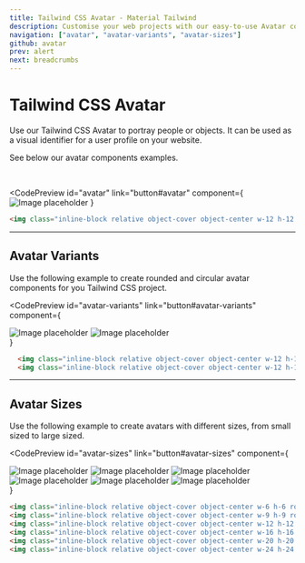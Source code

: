 ```yaml
---
title: Tailwind CSS Avatar - Material Tailwind
description: Customise your web projects with our easy-to-use Avatar component for Tailwind CSS using Material Design guidelines.
navigation: ["avatar", "avatar-variants", "avatar-sizes"]
github: avatar
prev: alert
next: breadcrumbs
---
```


# Tailwind CSS Avatar

Use our Tailwind CSS Avatar to portray people or objects. It can be used as a visual identifier for a user profile on your website.

See below our avatar components examples.

<br />

<CodePreview
  id="avatar"
  link="button#avatar"
  component={
    <img className="inline-block relative object-cover object-center w-12 h-12 rounded-lg" alt="Image placeholder" src="/img/face-2.jpg" />
  }
>
  ```html
  <img class="inline-block relative object-cover object-center w-12 h-12 rounded-lg" alt="Image placeholder" src="/img/face-2.jpg" />
  ```
</CodePreview>

---

## Avatar Variants

Use the following example to create rounded and circular avatar components for you Tailwind CSS project.

<CodePreview
  id="avatar-variants"
  link="button#avatar-variants"
  component={
    <div className="flex">
      <img className="inline-block relative object-cover object-center w-12 h-12 mr-4 rounded-lg" alt="Image placeholder" src="/img/face-2.jpg" />
      <img className="inline-block relative object-cover object-center w-12 h-12 rounded-full" alt="Image placeholder" src="/img/face-2.jpg" />
    </div>
  }
>
  ```html
    <img class="inline-block relative object-cover object-center w-12 h-12 rounded-lg" alt="Image placeholder" src="/img/face-2.jpg" />
    <img class="inline-block relative object-cover object-center w-12 h-12 rounded-full" alt="Image placeholder" src="/img/face-2.jpg" />
  ```
</CodePreview>

---

## Avatar Sizes

Use the following example to create avatars with different sizes, from small sized to large sized.

<CodePreview
  id="avatar-sizes"
  link="button#avatar-sizes"
  component={
    <div className="flex items-end">
      <img className="inline-block relative object-cover object-center w-6 h-6 rounded-md mr-4" alt="Image placeholder" src="/img/face-2.jpg" />
      <img className="inline-block relative object-cover object-center w-9 h-9 rounded-md mr-4" alt="Image placeholder" src="/img/face-2.jpg" />
      <img className="inline-block relative object-cover object-center w-12 h-12 rounded-lg mr-4" alt="Image placeholder" src="/img/face-2.jpg" />
      <img className="inline-block relative object-cover object-center w-16 h-16 rounded-lg mr-4" alt="Image placeholder" src="/img/face-2.jpg" />
      <img className="inline-block relative object-cover object-center w-20 h-20 rounded-xl mr-4" alt="Image placeholder" src="/img/face-2.jpg" />
      <img className="inline-block relative object-cover object-center w-24 h-24 rounded-2xl" alt="Image placeholder" src="/img/face-2.jpg" />
    </div>
  }
>
  ```html
  <img class="inline-block relative object-cover object-center w-6 h-6 rounded-md mr-4" alt="Image placeholder" src="/img/face-2.jpg" />
  <img class="inline-block relative object-cover object-center w-9 h-9 rounded-md mr-4" alt="Image placeholder" src="/img/face-2.jpg" />
  <img class="inline-block relative object-cover object-center w-12 h-12 rounded-lg mr-4" alt="Image placeholder" src="/img/face-2.jpg" />
  <img class="inline-block relative object-cover object-center w-16 h-16 rounded-lg mr-4" alt="Image placeholder" src="/img/face-2.jpg" />
  <img class="inline-block relative object-cover object-center w-20 h-20 rounded-xl mr-4" alt="Image placeholder" src="/img/face-2.jpg" />
  <img class="inline-block relative object-cover object-center w-24 h-24 rounded-2xl" alt="Image placeholder" src="/img/face-2.jpg" />
  ```
</CodePreview>


